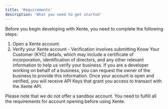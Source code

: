 ```yaml
---
title: 'Requirements'
description: 'What you need to get started'
---
```

Before you begin developing with Xente, you need to complete the following steps:

1. Open a Xente account.
2. Verify your Xente account - Verification involves submitting Know Your Customer (KYC) details, which may include a certificate of incorporation, identification of directors, and any other relevant information to help us verify your business. If you are a developer working on behalf of a business, you can request the owner of the business to provide this information. Once your account is open and verified, you will receive API Keys that grant you access to transact with the Xente API.

Please note that we do not offer a sandbox account. You need to fulfill all the requirements for account opening before using Xente.

